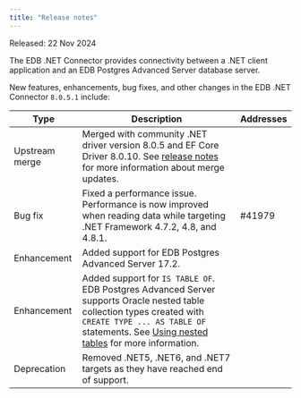 ```yaml
---
title: "Release notes"
---
```


Released: 22 Nov 2024

The EDB .NET Connector provides connectivity between a .NET client application and an EDB Postgres Advanced Server database server.

New features, enhancements, bug fixes, and other changes in the EDB .NET Connector `8.0.5.1` include:

| Type           | Description                                                                                                                                                                                                                                        | Addresses |
|----------------|----------------------------------------------------------------------------------------------------------------------------------------------------------------------------------------------------------------------------------------------------|-----------|
| Upstream merge | Merged with community .NET driver version 8.0.5 and EF Core Driver 8.0.10. See [release notes](https://www.npgsql.org/doc/release-notes/8.0.html) for more information about merge updates.                                                        |           |
| Bug fix        | Fixed a performance issue. Performance is now improved when reading data while targeting .NET Framework 4.7.2, 4.8, and 4.8.1.                                                                                                                     | #41979    |
| Enhancement    | Added support for EDB Postgres Advanced Server 17.2.                                                                                                                                                                                               |           |
| Enhancement    | Added support for `IS TABLE OF`. EDB Postgres Advanced Server supports Oracle nested table collection types created with `CREATE TYPE ... AS TABLE OF` statements. See [Using nested tables](./using_nested_table_types.mdx) for more information. |           |
| Deprecation    | Removed .NET5, .NET6, and .NET7 targets as they have reached end of support.                                                                                                                                                                       |           |